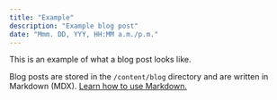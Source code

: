```yaml
---
title: "Example"
description: "Example blog post"
date: "Mmm. DD, YYY, HH:MM a.m./p.m."
---
```


This is an example of what a blog post looks like.

Blog posts are stored in the `/content/blog` directory and are written in Markdown (MDX). [Learn how to use Markdown.](/markdown)